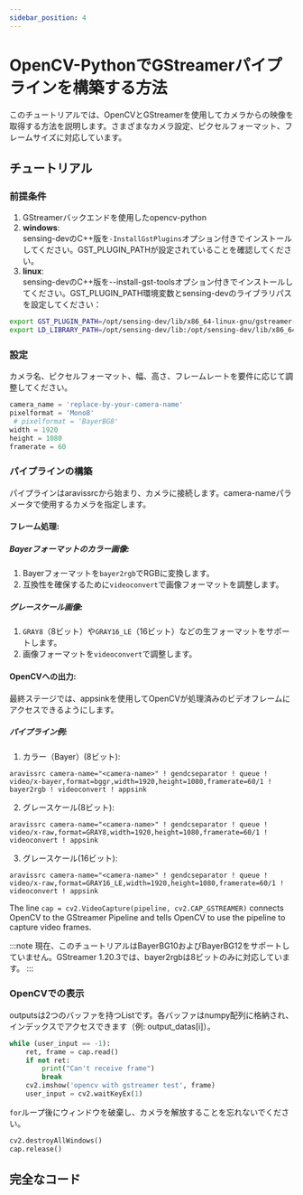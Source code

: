 ```yaml
---
sidebar_position: 4
---
```


# OpenCV-PythonでGStreamerパイプラインを構築する方法

このチュートリアルでは、OpenCVとGStreamerを使用してカメラからの映像を取得する方法を説明します。さまざまなカメラ設定、ピクセルフォーマット、フレームサイズに対応しています。

## チュートリアル

### 前提条件
1. GStreamerバックエンドを使用したopencv-python
2. **windows**:  
   sensing-devのC++版を`-InstallGstPlugins`オプション付きでインストールしてください。GST_PLUGIN_PATHが設定されていることを確認してください。
3. **linux**:  
   sensing-devのC++版を--install-gst-toolsオプション付きでインストールしてください。GST_PLUGIN_PATH環境変数とsensing-devのライブラリパスを設定してください：
```bash
export GST_PLUGIN_PATH=/opt/sensing-dev/lib/x86_64-linux-gnu/gstreamer-1.0
export LD_LIBRARY_PATH=/opt/sensing-dev/lib:/opt/sensing-dev/lib/x86_64-linux-gnu:$LD_LIBRARY_PATH
```
### 設定
カメラ名、ピクセルフォーマット、幅、高さ、フレームレートを要件に応じて調整してください。
   ```python
  camera_name = 'replace-by-your-camera-name'
  pixelformat = 'Mono8'
    # pixelformat = 'BayerBG8'
  width = 1920
  height = 1080
  framerate = 60
   ```

### パイプラインの構築
パイプラインはaravissrcから始まり、カメラに接続します。camera-nameパラメータで使用するカメラを指定します。

#### フレーム処理:

##### Bayerフォーマットのカラー画像:
1. Bayerフォーマットを`bayer2rgb`でRGBに変換します。
2. 互換性を確保するために`videoconvert`で画像フォーマットを調整します。

##### グレースケール画像:
1. `GRAY8`（8ビット）や`GRAY16_LE`（16ビット）などの生フォーマットをサポートします。
2. 画像フォーマットを`videoconvert`で調整します。

#### OpenCVへの出力:

最終ステージでは、appsinkを使用してOpenCVが処理済みのビデオフレームにアクセスできるようにします。

##### パイプライン例:
1. カラー（Bayer）(8ビット):

```
aravissrc camera-name="<camera-name>" ! gendcseparator ! queue ! video/x-bayer,format=bggr,width=1920,height=1080,framerate=60/1 ! bayer2rgb ! videoconvert ! appsink
```

2. グレースケール(8ビット):

```
aravissrc camera-name="<camera-name>" ! gendcseparator ! queue ! video/x-raw,format=GRAY8,width=1920,height=1080,framerate=60/1 ! videoconvert ! appsink
```

3. グレースケール(16ビット):

```
aravissrc camera-name="<camera-name>" ! gendcseparator ! queue ! video/x-raw,format=GRAY16_LE,width=1920,height=1080,framerate=60/1 ! videoconvert ! appsink
```

The line `cap = cv2.VideoCapture(pipeline, cv2.CAP_GSTREAMER)` connects OpenCV to the GStreamer Pipeline and tells OpenCV to use the pipeline to capture video frames.

:::note
現在、このチュートリアルはBayerBG10およびBayerBG12をサポートしていません。GStreamer 1.20.3では、bayer2rgbは8ビットのみに対応しています。
:::

### OpenCVでの表示
outputsは2つのバッファを持つListです。各バッファはnumpy配列に格納され、インデックスでアクセスできます（例: output_datas[i]）。
```python
while (user_input == -1):
    ret, frame = cap.read()
    if not ret:
        print("Can't receive frame")
        break
    cv2.imshow('opencv with gstreamer test', frame)
    user_input = cv2.waitKeyEx(1)

```
`for`ループ後にウィンドウを破棄し、カメラを解放することを忘れないでください。

```python
cv2.destroyAllWindows()
cap.release()
```

## 完全なコード


<GenerateTutorialLink language="python" tag={tutorial_version} tutorialfile="gstreamer/tutorial1_display" />
